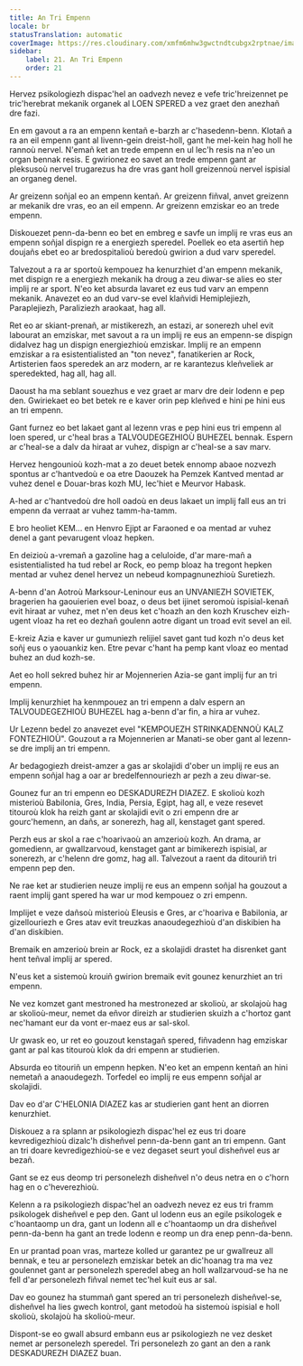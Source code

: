 ```yaml
---
title: An Tri Empenn
locale: br
statusTranslation: automatic
coverImage: https://res.cloudinary.com/xmfm6mhw3gwctndtcubgx2rptnae/image/upload/v1740337243/small_cover_educacion_fundamental_a051170f1c.webp
sidebar:
    label: 21. An Tri Empenn
    order: 21
---
```

Hervez psikologiezh dispac'hel an oadvezh nevez e vefe tric'hreizennet pe tric'herebrat mekanik organek al LOEN SPERED a vez graet den anezhañ dre fazi.

En em gavout a ra an empenn kentañ e-barzh ar c'hasedenn-benn. Klotañ a ra an eil empenn gant al livenn-gein dreist-holl, gant he mel-kein hag holl he rannoù nervel. N'emañ ket an trede empenn en ul lec'h resis na n'eo un organ bennak resis. E gwirionez eo savet an trede empenn gant ar pleksusoù nervel trugarezus ha dre vras gant holl greizennoù nervel ispisial an organeg denel.

Ar greizenn soñjal eo an empenn kentañ. Ar greizenn fiñval, anvet greizenn ar mekanik dre vras, eo an eil empenn. Ar greizenn emziskar eo an trede empenn.

Diskouezet penn-da-benn eo bet en embreg e savfe un implij re vras eus an empenn soñjal dispign re a energiezh speredel. Poellek eo eta asertiñ hep doujañs ebet eo ar bredospitalioù beredoù gwirion a dud varv speredel.

Talvezout a ra ar sportoù kempouez ha kenurzhiet d'an empenn mekanik, met dispign re a energiezh mekanik ha droug a zeu diwar-se alies eo ster implij re ar sport. N'eo ket absurda lavaret ez eus tud varv an empenn mekanik. Anavezet eo an dud varv-se evel klañvidi Hemiplejiezh, Paraplejiezh, Paraliziezh araokaat, hag all.

Ret eo ar skiant-prenañ, ar mistikerezh, an estazi, ar sonerezh uhel evit labourat an emziskar, met savout a ra un implij re eus an empenn-se dispign didalvez hag un dispign energiezhioù emziskar. Implij re an empenn emziskar a ra esistentialisted an "ton nevez", fanatikerien ar Rock, Artisterien faos speredek an arz modern, ar re karantezus kleñveliek ar speredekted, hag all, hag all.

Daoust ha ma seblant souezhus e vez graet ar marv dre deir lodenn e pep den. Gwiriekaet eo bet betek re e kaver orin pep kleñved e hini pe hini eus an tri empenn.

Gant furnez eo bet lakaet gant al lezenn vras e pep hini eus tri empenn al loen spered, ur c'heal bras a TALVOUDEGEZHIOÙ BUHEZEL bennak. Espern ar c'heal-se a dalv da hiraat ar vuhez, dispign ar c'heal-se a sav marv.

Hervez hengounioù kozh-mat a zo deuet betek ennomp abaoe nozvezh spontus ar c'hantvedoù e oa etre Daouzek ha Pemzek Kantved mentad ar vuhez denel e Douar-bras kozh MU, lec'hiet e Meurvor Habask.

A-hed ar c'hantvedoù dre holl oadoù en deus lakaet un implij fall eus an tri empenn da verraat ar vuhez tamm-ha-tamm.

E bro heoliet KEM... en Henvro Ejipt ar Faraoned e oa mentad ar vuhez denel a gant pevarugent vloaz hepken.

En deizioù a-vremañ a gazoline hag a celuloide, d'ar mare-mañ a esistentialisted ha tud rebel ar Rock, eo pemp bloaz ha tregont hepken mentad ar vuhez denel hervez un nebeud kompagnunezhioù Suretiezh.

A-benn d'an Aotroù Marksour-Leninour eus an UNVANIEZH SOVIETEK, bragerien ha gaouierien evel boaz, o deus bet ijinet seromoù ispisial-kenañ evit hiraat ar vuhez, met n'en deus ket c'hoazh an den kozh Kruschev eizh-ugent vloaz ha ret eo dezhañ goulenn aotre digant un troad evit sevel an eil.

E-kreiz Azia e kaver ur gumuniezh relijiel savet gant tud kozh n'o deus ket soñj eus o yaouankiz ken. Etre pevar c'hant ha pemp kant vloaz eo mentad buhez an dud kozh-se.

Aet eo holl sekred buhez hir ar Mojennerien Azia-se gant implij fur an tri empenn.

Implij kenurzhiet ha kenmpouez an tri empenn a dalv espern an TALVOUDEGEZHIOÙ BUHEZEL hag a-benn d'ar fin, a hira ar vuhez.

Ur Lezenn bedel zo anavezet evel "KEMPOUEZH STRINKADENNOÙ KALZ FONTEZHIOÙ". Gouzout a ra Mojennerien ar Manati-se ober gant al lezenn-se dre implij an tri empenn.

Ar bedagogiezh dreist-amzer a gas ar skolajidi d'ober un implij re eus an empenn soñjal hag a oar ar bredelfennouriezh ar pezh a zeu diwar-se.

Gounez fur an tri empenn eo DESKADUREZH DIAZEZ. E skolioù kozh misterioù Babilonia, Gres, India, Persia, Egipt, hag all, e veze resevet titouroù klok ha reizh gant ar skolajidi evit o zri empenn dre ar gourc'hemenn, an dañs, ar sonerezh, hag all, kenstaget gant spered.

Perzh eus ar skol a rae c'hoarivaoù an amzerioù kozh. An drama, ar gomedienn, ar gwallzarvoud, kenstaget gant ar bimikerezh ispisial, ar sonerezh, ar c'helenn dre gomz, hag all. Talvezout a raent da ditouriñ tri empenn pep den.

Ne rae ket ar studierien neuze implij re eus an empenn soñjal ha gouzout a raent implij gant spered ha war ur mod kempouez o zri empenn.

Implijet e veze dañsoù misterioù Eleusis e Gres, ar c'hoariva e Babilonia, ar gizellouriezh e Gres atav evit treuzkas anaoudegezhioù d'an diskibien ha d'an diskibien.

Bremaik en amzerioù brein ar Rock, ez a skolajidi drastet ha disrenket gant hent teñval implij ar spered.

N'eus ket a sistemoù krouiñ gwirion bremaik evit gounez kenurzhiet an tri empenn.

Ne vez komzet gant mestroned ha mestronezed ar skolioù, ar skolajoù hag ar skolioù-meur, nemet da eñvor direizh ar studierien skuizh a c'hortoz gant nec'hamant eur da vont er-maez eus ar sal-skol.

Ur gwask eo, ur ret eo gouzout kenstagañ spered, fiñvadenn hag emziskar gant ar pal kas titouroù klok da dri empenn ar studierien.

Absurda eo titouriñ un empenn hepken. N'eo ket an empenn kentañ an hini nemetañ a anaoudegezh. Torfedel eo implij re eus empenn soñjal ar skolajidi.

Dav eo d'ar C'HELONIA DIAZEZ kas ar studierien gant hent an diorren kenurzhiet.

Diskouez a ra splann ar psikologiezh dispac'hel ez eus tri doare kevredigezhioù dizalc'h disheñvel penn-da-benn gant an tri empenn. Gant an tri doare kevredigezhioù-se e vez degaset seurt youl disheñvel eus ar bezañ.

Gant se ez eus deomp tri personelezh disheñvel n'o deus netra en o c'horn hag en o c'heverezhioù.

Kelenn a ra psikologiezh dispac'hel an oadvezh nevez ez eus tri framm psikologek disheñvel e pep den. Gant ul lodenn eus an egile psikologek e c'hoantaomp un dra, gant un lodenn all e c'hoantaomp un dra disheñvel penn-da-benn ha gant an trede lodenn e reomp un dra enep penn-da-benn.

En ur prantad poan vras, marteze kolled ur garantez pe ur gwallreuz all bennak, e teu ar personelezh emziskar betek an dic'hoanag tra ma vez goulennet gant ar personelezh speredel abeg an holl wallzarvoud-se ha ne fell d'ar personelezh fiñval nemet tec'hel kuit eus ar sal.

Dav eo gounez ha stummañ gant spered an tri personelezh disheñvel-se, disheñvel ha lies gwech kontrol, gant metodoù ha sistemoù ispisial e holl skolioù, skolajoù ha skolioù-meur.

Dispont-se eo gwall absurd embann eus ar psikologiezh ne vez desket nemet ar personelezh speredel. Tri personelezh zo gant an den a rank DESKADUREZH DIAZEZ buan.
